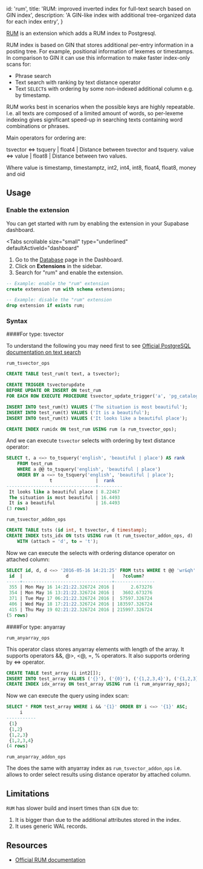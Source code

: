 
  id: 'rum',
  title: 'RUM: improved inverted index for full-text search based on GIN index',
  description: 'A GIN-like index with additional tree-organized data for each index entry',
}

[RUM](https://github.com/postgrespro/rum) is an extension which adds a RUM index to Postgresql.

RUM index is based on GIN that stores additional per-entry information in a posting tree. For example, positional information of lexemes or timestamps. In comparison to GIN it can use this information to make faster index-only scans for:

- Phrase search
- Text search with ranking by text distance operator
- Text `SELECT`s with ordering by some non-indexed additional column e.g. by timestamp.

RUM works best in scenarios when the possible keys are highly repeatable. I.e. all texts are composed of a
limited amount of words, so per-lexeme indexing gives significant speed-up in searching texts containing word
combinations or phrases.

Main operators for ordering are:

tsvector <=> tsquery | float4 | Distance between tsvector and tsquery.
value <=> value | float8 | Distance between two values.

Where value is timestamp, timestamptz, int2, int4, int8, float4, float8, money and oid

## Usage

### Enable the extension

You can get started with rum by enabling the extension in your Supabase dashboard.

<Tabs
  scrollable
  size="small"
  type="underlined"
  defaultActiveId="dashboard"
>
<TabPanel id="dashboard" label="Dashboard">

1. Go to the [Database](https://app.supabase.com/project/_/database/tables) page in the Dashboard.
2. Click on **Extensions** in the sidebar.
3. Search for "rum" and enable the extension.

</TabPanel>
<TabPanel id="sql" label="SQL">

```sql
-- Example: enable the "rum" extension
create extension rum with schema extensions;

-- Example: disable the "rum" extension
drop extension if exists rum;
```

</TabPanel>
</Tabs>

### Syntax

####For type: tsvector

To understand the following you may need first to see [Official PostgreSQL documentation on text
search](https://www.postgresql.org/docs/current/functions-textsearch.html)

`rum_tsvector_ops`

```sql
CREATE TABLE test_rum(t text, a tsvector);

CREATE TRIGGER tsvectorupdate
BEFORE UPDATE OR INSERT ON test_rum
FOR EACH ROW EXECUTE PROCEDURE tsvector_update_trigger('a', 'pg_catalog.english', 't');

INSERT INTO test_rum(t) VALUES ('The situation is most beautiful');
INSERT INTO test_rum(t) VALUES ('It is a beautiful');
INSERT INTO test_rum(t) VALUES ('It looks like a beautiful place');

CREATE INDEX rumidx ON test_rum USING rum (a rum_tsvector_ops);
```

And we can execute `tsvector` selects with ordering by text distance operator:

```sql
SELECT t, a <=> to_tsquery('english', 'beautiful | place') AS rank
    FROM test_rum
    WHERE a @@ to_tsquery('english', 'beautiful | place')
    ORDER BY a <=> to_tsquery('english', 'beautiful | place');
                t                |  rank
---------------------------------+---------
 It looks like a beautiful place | 8.22467
 The situation is most beautiful | 16.4493
 It is a beautiful               | 16.4493
(3 rows)
```

`rum_tsvector_addon_ops`

```sql
CREATE TABLE tsts (id int, t tsvector, d timestamp);
CREATE INDEX tsts_idx ON tsts USING rum (t rum_tsvector_addon_ops, d)
    WITH (attach = 'd', to = 't');
```

Now we can execute the selects with ordering distance operator on attached column:

```sql
SELECT id, d, d <=> '2016-05-16 14:21:25' FROM tsts WHERE t @@ 'wr&qh' ORDER BY d <=> '2016-05-16 14:21:25' LIMIT 5;
 id  |                d                |   ?column?
-----+---------------------------------+---------------
 355 | Mon May 16 14:21:22.326724 2016 |      2.673276
 354 | Mon May 16 13:21:22.326724 2016 |   3602.673276
 371 | Tue May 17 06:21:22.326724 2016 |  57597.326724
 406 | Wed May 18 17:21:22.326724 2016 | 183597.326724
 415 | Thu May 19 02:21:22.326724 2016 | 215997.326724
(5 rows)
```

####For type: anyarray

`rum_anyarray_ops`

This operator class stores anyarray elements with length of the array. It supports operators &&, @>, <@, =, % operators. It also supports ordering by <=> operator.

```sql
CREATE TABLE test_array (i int2[]);
INSERT INTO test_array VALUES ('{}'), ('{0}'), ('{1,2,3,4}'), ('{1,2,3}'), ('{1,2}'), ('{1}');
CREATE INDEX idx_array ON test_array USING rum (i rum_anyarray_ops);
```

Now we can execute the query using index scan:

```sql
SELECT * FROM test_array WHERE i && '{1}' ORDER BY i <=> '{1}' ASC;
     i
-----------
 {1}
 {1,2}
 {1,2,3}
 {1,2,3,4}
(4 rows)
```

`rum_anyarray_addon_ops`

The does the same with anyarray index as `rum_tsvector_addon_ops` i.e. allows to order select results using distance
operator by attached column.

## Limitations

`RUM` has slower build and insert times than `GIN` due to:
1. It is bigger than due to the additional attributes stored in the index.
2. It uses generic WAL records.

## Resources

- [Official RUM documentation](https://github.com/postgrespro/rum)


